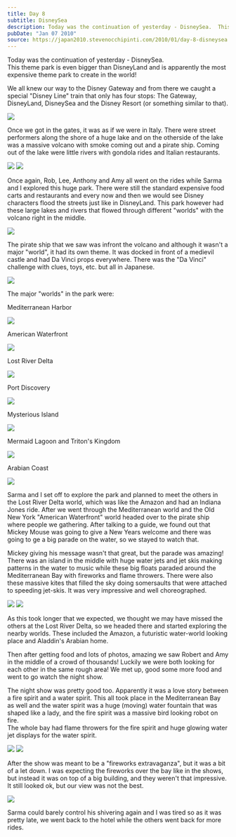 ```yaml
---
title: Day 8
subtitle: DisneySea
description: Today was the continuation of yesterday - DisneySea.  This theme park is even bigger than DisneyLand and is apparently the most expensive th...
pubDate: "Jan 07 2010"
source: https://japan2010.stevenocchipinti.com/2010/01/day-8-disneysea.html
---
```



Today was the continuation of yesterday - DisneySea.  
This theme park is even bigger than DisneyLand and is apparently the most expensive theme park to create in the world!

We all knew our way to the Disney Gateway and from there we caught a special "Disney Line" train that only has four stops: The Gateway, DisneyLand, DisneySea and the Disney Resort (or something similar to that).

<Img originalAspectRatio src="2009-japan/dvp3fqq6gvzvrgb3tfls.jpg" />

Once we got in the gates, it was as if we were in Italy. There were street performers along the shore of a huge lake and on the otherside of the lake was a massive volcano with smoke coming out and a pirate ship. Coming out of the lake were little rivers with gondola rides and Italian restaurants.

<Grid>
  <Img src="2009-japan/lthx7ezgaetsv3e9xfhj.jpg" />
  <Img src="2009-japan/u9qhdlrbragsygh7afec.jpg" />
</Grid>

Once again, Rob, Lee, Anthony and Amy all went on the rides while Sarma and I explored this huge park. There were still the standard expensive food carts and restaurants and every now and then we would see Disney characters flood the streets just like in DisneyLand. This park however had these large lakes and rivers that flowed through different "worlds" with the volcano right in the middle.

<Img src="2009-japan/p7d5jdmu7iqk6wczsfui.jpg" />

The pirate ship that we saw was infront the volcano and although it wasn't a major "world", it had its own theme. It was docked in front of a medievil castle and had Da Vinci props everywhere. There was the "Da Vinci" challenge with clues, toys, etc. but all in Japanese.

<Img originalAspectRatio src="2009-japan/la1uebn25mpgzzigrkw3.jpg" />

The major "worlds" in the park were:

Mediterranean Harbor

<Img originalAspectRatio src="2009-japan/zmshhiqjtlxeblqx3hsj.jpg" />

American Waterfront

<Img originalAspectRatio src="2009-japan/qxm2nrkfcap2fr7jxwhh.jpg" />

Lost River Delta

<Img originalAspectRatio src="2009-japan/nghrhogcmuejohfse3of.jpg" />

Port Discovery

<Img originalAspectRatio src="2009-japan/ffnittcxlpimdm9zzpia.jpg" />

Mysterious Island

<Img originalAspectRatio src="2009-japan/y2dfmjhxfkf5izmpgykj.jpg" />

Mermaid Lagoon and Triton's Kingdom

<Img originalAspectRatio src="2009-japan/yyo8w0i8xrccduykqucu.jpg" />

Arabian Coast

<Img originalAspectRatio src="2009-japan/lhxmuoqasrawybfsanjn.jpg" />

Sarma and I set off to explore the park and planned to meet the others in the Lost River Delta world, which was like the Amazon and had an Indiana Jones ride. After we went through the Mediterranean world and the Old New York "American Waterfront" world headed over to the pirate ship where people we gathering. After talking to a guide, we found out that Mickey Mouse was going to give a New Years welcome and there was going to ge a big parade on the water, so we stayed to watch that.

Mickey giving his message wasn't that great, but the parade was amazing!  
There was an island in the middle with huge water jets and jet skis making patterns in the water to music while these big floats paraded around the Mediterranean Bay with fireworks and flame throwers. There were also these massive kites that filled the sky doing somersaults that were attached to speeding jet-skis. It was very impressive and well choreographed.

<Grid>
  <Img src="2009-japan/htxgqxi4zknds27a3rth.jpg" />
  <Img src="2009-japan/y5udtjg48wa92jbkpvt1.jpg" />
</Grid>

As this took longer that we expected, we thought we may have missed the others at the Lost River Delta, so we headed there and started exploring the nearby worlds. These included the Amazon, a futuristic water-world looking place and Aladdin's Arabian home.

Then after getting food and lots of photos, amazing we saw Robert and Amy in the middle of a crowd of thousands! Luckily we were both looking for each other in the same rough area! We met up, good some more food and went to go watch the night show.

The night show was pretty good too. Apparently it was a love story between a fire spirit and a water spirit. This all took place in the Mediterranean Bay as well and the water spirit was a huge (moving) water fountain that was shaped like a lady, and the fire spirit was a massive bird looking robot on fire.  
The whole bay had flame throwers for the fire spirit and huge glowing water jet displays for the water spirit.

<Grid>
  <Img src="2009-japan/pqanmrggak74amxg2b3p.jpg" />
  <Img src="2009-japan/waxtk7uemtkngjtncx8n.jpg" />
</Grid>

After the show was meant to be a "fireworks extravaganza", but it was a bit of a let down. I was expecting the fireworks over the bay like in the shows, but instead it was on top of a big building, and they weren't that impressive. It still looked ok, but our view was not the best.

<Img originalAspectRatio src="2009-japan/fztu1junhbq2bdgf4cqo.jpg" />

Sarma could barely control his shivering again and I was tired so as it was pretty late, we went back to the hotel while the others went back for more rides.
